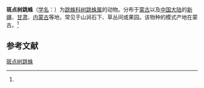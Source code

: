 {{Speciesbox
| name = 斑点树跳蛛
| status = 
| status_system = 
| image = 
| genus = Yllenus
| species = hamifer
| authority = (Simon, 1895)<ref name='id14912'>{{cite web| url =http://www.bioinfo.cn/db05/BjdwSpecies.php?action=view&id=14912| title =斑点树跳蛛| work =《中国动物物种编目数据库》| publisher =中国科学院微生物研究所| author =中国科学院动物研究所| accessdate =2009-04-28| deadurl =yes| archiveurl =https://web.archive.org/web/20131203122335/http://www.bioinfo.cn/db05/BjdwSpecies.php?action=view| archivedate =2013-12-03}}</ref>
}}

'''斑点树跳蛛'''（[[学名|学名]]：{{lang|la|''Yllenus hamifer''}}）为[[跳蛛科|跳蛛科]][[树跳蛛属|树跳蛛属]]的动物。分布于[[蒙古|蒙古]]以及[[中国大陆|中国大陆]]的[[新疆|新疆]]、[[甘肃|甘肃]]、[[内蒙古|内蒙古]]等地，常见于山涧石下、草丛间或果园。该物种的模式产地在蒙古。<ref name='id14912'/>

== 参考文献 ==
{{reflist}}

{{Wikispecies|Yllenus hamifer}}
{{Taxonbar|from=Q2201367}}

[[Category:树跳蛛属|斑点树跳蛛]]


{{蜘蛛小作品}}